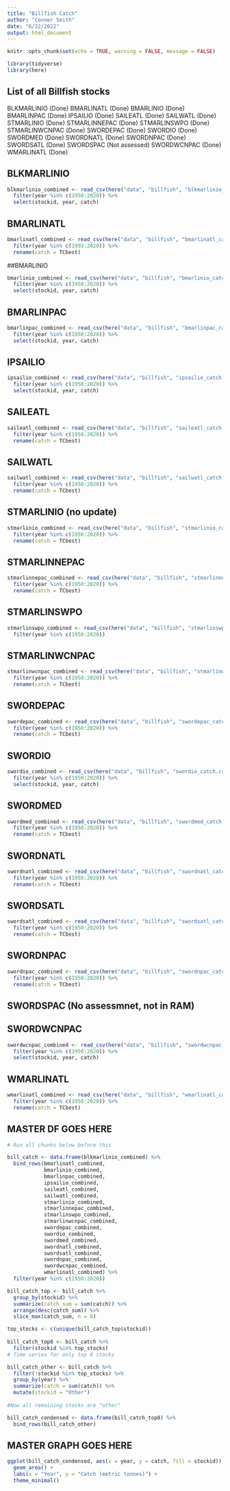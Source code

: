 ```yaml
---
title: "Billfish Catch"
author: "Conner Smith"
date: "6/22/2022"
output: html_document
---
```


```r
knitr::opts_chunk$set(echo = TRUE, warning = FALSE, message = FALSE)

library(tidyverse)
library(here)

```

## List of all Billfish stocks

BLKMARLINIO (Done)
BMARLINATL (Done)
BMARLINIO (Done)
BMARLINPAC (Done)
IPSAILIO (Done)
SAILEATL (Done)
SAILWATL (Done)
STMARLINIO (Done)
STMARLINNEPAC (Done)
STMARLINSWPO (Done)
STMARLINWCNPAC (Done)
SWORDEPAC (Done)
SWORDIO (Done)
SWORDMED (Done)
SWORDNATL (Done)
SWORDNPAC (Done)
SWORDSATL (Done)
SWORDSPAC (Not assessed)
SWORDWCNPAC (Done)
WMARLINATL (Done)

## BLKMARLINIO

```r
blkmarlinio_combined <- read_csv(here("data", "billfish", "blkmarlinio_catch.csv")) %>% 
  filter(year %in% c(1950:2020)) %>% 
  select(stockid, year, catch) 
```

## BMARLINATL

```r
bmarlinatl_combined <- read_csv(here("data", "billfish", "bmarlinatl_catch.csv")) %>% 
  filter(year %in% c(1993:2020)) %>% 
  rename(catch = TCbest) 
```

##BMARLINIO

```r
bmarlinio_combined <- read_csv(here("data", "billfish", "bmarlinio_catch.csv")) %>% 
  filter(year %in% c(1950:2020)) %>% 
  select(stockid, year, catch) 
```

## BMARLINPAC 

```r
bmarlinpac_combined <- read_csv(here("data", "billfish", "bmarlinpac_catch.csv")) %>% 
  filter(year %in% c(1950:2020)) %>% 
  select(stockid, year, catch)
```

## IPSAILIO

```r
ipsailio_combined <- read_csv(here("data", "billfish", "ipsailio_catch.csv")) %>% 
  filter(year %in% c(1950:2020)) %>% 
  select(stockid, year, catch)
```

## SAILEATL

```r
saileatl_combined <- read_csv(here("data", "billfish", "saileatl_catch.csv")) %>% 
  filter(year %in% c(1950:2020)) %>% 
  rename(catch = TCbest)
```


## SAILWATL

```r
sailwatl_combined <- read_csv(here("data", "billfish", "sailwatl_catch.csv")) %>% 
  filter(year %in% c(1950:2020)) %>% 
  rename(catch = TCbest)
```

## STMARLINIO (no update)

```r
stmarlinio_combined <- read_csv(here("data", "billfish", "stmarlinio_catch.csv")) %>% 
  filter(year %in% c(1950:2020)) %>% 
  rename(catch = TCbest)
```

## STMARLINNEPAC

```r
stmarlinnepac_combined <- read_csv(here("data", "billfish", "stmarlinnepac_catch.csv")) %>% 
  filter(year %in% c(1950:2020)) %>% 
  rename(catch = TCbest)
```

## STMARLINSWPO

```r
stmarlinswpo_combined <- read_csv(here("data", "billfish", "stmarlinswpo_catch.csv")) %>% 
  filter(year %in% c(1950:2020))
```

## STMARLINWCNPAC

```r
stmarlinwcnpac_combined <- read_csv(here("data", "billfish", "stmarlinwcnpac_catch.csv")) %>% 
  filter(year %in% c(1950:2020)) %>% 
  rename(catch = TCbest)
```

## SWORDEPAC

```r
swordepac_combined <- read_csv(here("data", "billfish", "swordepac_catch.csv")) %>% 
  filter(year %in% c(1950:2020)) %>% 
  rename(catch = TCbest)
```

## SWORDIO

```r
swordio_combined <- read_csv(here("data", "billfish", "swordio_catch.csv")) %>% 
  filter(year %in% c(1950:2020)) %>% 
  select(stockid, year, catch)
```

## SWORDMED

```r
swordmed_combined <- read_csv(here("data", "billfish", "swordmed_catch.csv")) %>% 
  filter(year %in% c(1950:2020)) %>% 
  rename(catch = TCbest)
```

## SWORDNATL

```r
swordnatl_combined <- read_csv(here("data", "billfish", "swordnatl_catch.csv")) %>% 
  filter(year %in% c(1950:2020)) %>% 
  rename(catch = TCbest)
```

## SWORDSATL

```r
swordsatl_combined <- read_csv(here("data", "billfish", "swordsatl_catch.csv")) %>% 
  filter(year %in% c(1950:2020)) %>% 
  rename(catch = TCbest)
```

## SWORDNPAC

```r
swordnpac_combined <- read_csv(here("data", "billfish", "swordnpac_catch.csv")) %>% 
  filter(year %in% c(1950:2020)) %>% 
  rename(catch = TCbest)
```


## SWORDSPAC (No assessmnet, not in RAM)

## SWORDWCNPAC

```r
swordwcnpac_combined <- read_csv(here("data", "billfish", "swordwcnpac_catch.csv")) %>% 
  filter(year %in% c(1950:2020)) %>% 
  select(stockid, year, catch)
```

## WMARLINATL

```r
wmarlinatl_combined <- read_csv(here("data", "billfish", "wmarlinatl_catch.csv")) %>% 
  filter(year %in% c(1950:2020)) %>% 
  rename(catch = TCbest)
```


## MASTER DF GOES HERE 

```r

# Run all chunks below before this 

bill_catch <- data.frame(blkmarlinio_combined) %>% 
  bind_rows(bmarlinatl_combined,
            bmarlinio_combined,
            bmarlinpac_combined,
            ipsailio_combined,
            saileatl_combined,
            sailwatl_combined,
            stmarlinio_combined,
            stmarlinnepac_combined,
            stmarlinswpo_combined,
            stmarlinwcnpac_combined,
            swordepac_combined,
            swordio_combined,
            swordmed_combined,
            swordnatl_combined,
            swordsatl_combined,
            swordnpac_combined,
            swordwcnpac_combined,
            wmarlinatl_combined) %>% 
  filter(year %in% c(1950:2020))

bill_catch_top <- bill_catch %>% 
  group_by(stockid) %>% 
  summarize(catch_sum = sum(catch)) %>% 
  arrange(desc(catch_sum)) %>% 
  slice_max(catch_sum, n = 8)

top_stocks <- c(unique(bill_catch_top$stockid))
  
bill_catch_top8 <- bill_catch %>% 
  filter(stockid %in% top_stocks)
# Time series for only top 8 stocks 

bill_catch_other <- bill_catch %>% 
  filter(!stockid %in% top_stocks) %>% 
  group_by(year) %>% 
  summarize(catch = sum(catch)) %>% 
  mutate(stockid = "Other")
  
#Now all remaining stocks are "other"

bill_catch_condensed <- data.frame(bill_catch_top8) %>% 
  bind_rows(bill_catch_other)

```


## MASTER GRAPH GOES HERE

```r
ggplot(bill_catch_condensed, aes(x = year, y = catch, fill = stockid)) +
  geom_area() +
  labs(x = "Year", y = "Catch (metric tonnes)") +
  theme_minimal()
```